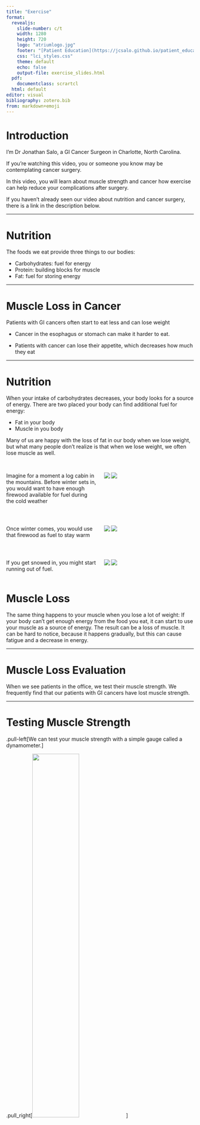 ```yaml
---
title: "Exercise"
format: 
  revealjs:
    slide-number: c/t
    width: 1280
    height: 720
    logo: "atriumlogo.jpg"
    footer: "[Patient Education](https://jcsalo.github.io/patient_education/)"
    css: "lci_styles.css"
    theme: default
    echo: false
    output-file: exercise_slides.html
  pdf:
    documentclass: scrartcl
  html: default
editor: visual
bibliography: zotero.bib
from: markdown+emoji
---
```


# Introduction

I’m Dr Jonathan Salo, a GI Cancer Surgeon in Charlotte, North Carolina.

If you're watching this video, you or someone you know may be contemplating cancer surgery.

In this video, you will learn about muscle strength and cancer how exercise can help reduce your complications after surgery.

If you haven't already seen our video about nutrition and cancer surgery, there is a link in the description below.

------------------------------------------------------------------------

# Nutrition

The foods we eat provide three things to our bodies:

-   Carbohydrates: fuel for energy
-   Protein: building blocks for muscle
-   Fat: fuel for storing energy

------------------------------------------------------------------------

# Muscle Loss in Cancer

Patients with GI cancers often start to eat less and can lose weight

-   Cancer in the esophagus or stomach can make it harder to eat.

-   Patients with cancer can lose their appetite, which decreases how much they eat

------------------------------------------------------------------------

# Nutrition

When your intake of carbohydrates decreases, your body looks for a source of energy. There are two placed your body can find additional fuel for energy:

-   Fat in your body
-   Muscle in you body

Many of us are happy with the loss of fat in our body when we lose weight, but what many people don't realize is that when we lose weight, we often lose muscle as well.

## 

::: columns
::: {.column .fragment width="50%"}
Imagine for a moment a log cabin in the mountains. Before winter sets in, you would want to have enough firewood available for fuel during the cold weather
:::

::: {.column .fragment width="50%"}
![](%22images/cabin-918914_1920.jpg%22) ![](%22images/chainsaw-2396616_1920.jpg%22)
:::
:::

## 

::: columns
::: {.column .fragment width="50%"}
Once winter comes, you would use that firewood as fuel to stay warm
:::

::: {.column .fragment width="50%"}
![](%22images/wood-1146640_1920.jpg%22) ![](%22images/fireplace-5103159_1920.jpg%22)
:::
:::

## 

::: columns
::: {.column .fragment width="50%"}
If you get snowed in, you might start running out of fuel.
:::

::: {.column .fragment width="50%"}
![](%22images/log-building-340492_1920.jpg%22) ![](%22images/fire-4411097_1920.jpg%22)
:::
:::

# Muscle Loss

The same thing happens to your muscle when you lose a lot of weight: If your body can't get enough energy from the food you eat, it can start to use your muscle as a source of energy. The result can be a loss of muscle. It can be hard to notice, because it happens gradually, but this can cause fatigue and a decrease in energy.

------------------------------------------------------------------------

# Muscle Loss Evaluation

When we see patients in the office, we test their muscle strength. We frequently find that our patients with GI cancers have lost muscle strength.

------------------------------------------------------------------------

# Testing Muscle Strength

.pull-left\[We can test your muscle strength with a simple gauge called a dynamometer.\]

.pull_right\[<img src="images/450px-Hand_dynamometer.jpg" width="50%" height="50%"/>\]

------------------------------------------------------------------------

# Patient Health and Esophagectomy Outcomes

About half of our patients have good strength, shown in green. A quarter are have low strength, shown in red Another quarter are in the middle, shown in yellow

------------------------------------------------------------------------

```r
library(ggplot2)

#create data frame
data <- data.frame("Group" = c('Good', 'Middle', 'Low'),
                   "amount" = c(50, 25, 25),
                   "risk" = c(.1,.05,.005),
                   "pos" = c(75,13,36))
data<-data[order(-data$risk),]
data$category<-factor(data$Group, levels = c("Low","Middle","Good"))
legend_ord<-c("Good","Middle","Low")

#create pie chart
ggplot(data, aes(x="", y=amount, fill=Group)) +
  geom_bar(stat="identity", width=1) +
  coord_polar("y", start=pi) +
  theme_void()+
  #scale_fill_discrete(breaks=legend_ord)
  scale_fill_manual(values=c("#008450","#EFB700","#B81D13"), breaks=legend_ord)+
  theme(legend.position="none")+
  geom_text(aes(x=1, y = pos, label = Group),size=8)+
  labs(title="Muscle Strength", face="bold", size=14)+
  theme(plot.title=element_text(size=20, face="bold", hjust=0.5))

#data

```

------------------------------------------------------------------------

The risk of pneumonia after esophagectomy depends upon muscle strength. For patients with good strength, the rate of pneumonia is 5%. But for the group with low strength, the rate of pneumonia is 20%.

------------------------------------------------------------------------

```r
library(ggplot2)
df1<-data.frame(pneumonia=c(0.20,0.10,0.05),strength=c("Low","Middle","Good"),pneumonia_labels =c("20%\nLow\nStrength","10%\nMiddle","5%\nGood"))
strengths=c("Low","Middle","Good")
group_widths=c(25,25,50)
p<-ggplot(data=df1, aes(x=strength,y=pneumonia))+
  geom_bar(stat="identity", fill=c("#B81D13","#EFB700","#008450"))+scale_x_discrete(limits=strengths)+scale_y_continuous(labels = scales::percent_format(accuracy=1)) +
        geom_text(aes(label=pneumonia_labels),vjust=1.2, color="white",size=11)+
  theme_minimal()+
  theme( axis.text=element_text(size=20,face="bold"),axis.title.x=element_text(size=20, face="bold"),axis.title.y=element_text(size=20, face="bold"),plot.title = element_text(hjust=0.5,face="bold",size=24)) +
  ggtitle("Risk of Pneumonia after Esophagectomy") +
  labs(y="Percent With Pneumonia",x="Muscle Strength") 
p
```

------------------------------------------------------------------------

## Muscle Strength and Esophagectomy

::: columns
::: {.column .fragment width="50%"}
The results of our research suggest a simple answer: The risk of pneumonia after surgery is related to a patient's muscle strength
:::

::: {.column .fragment width="50%"}
![](%22images/emancipation-156066_1280.png%22)
:::
:::

## 

::: columns
::: {.column .fragment width="50%"}
Now this doesn't mean that you need to look like this to be able to get through your esophagectomy
:::

::: {.column .fragment width="50%"}
![](%22images/man-461195_1920.jpg%22)
:::
:::

The good news is that you can increase your muscle mass before surgery in two very simple ways:

-   Good nutrition with lots of protein

-   Exercise

------------------------------------------------------------------------

To rebuild muscle, the average man needs to consume 75 grams of protein per day, and women at least 60 grams.

If you haven't watched our video on Nutrition for Esophageal Cancer Treatment, there will be a link at the end of the video.

------------------------------------------------------------------------

# Exercise

When it comes to exercise, we ask our patients to engage in 30 minutes of vigorous exercise 6 days per week in preparation for surgery.

We define *vigorous* exercise as working hard enough that it's hard to carry on a conversation while exercising. You should still be able to breath easily, but working just hard enough that talking is difficult.

It's important to start slow, especially if you haven't been used to exercising.

------------------------------------------------------------------------

# Heart Rate

Another way to judge your heart rate is to use a heart rate monitor. The following is an approximate range of heart rate during exerise:

| Age | Minimum | Maximum |
|-----|---------|---------|
| 40  | 125     | 150     |
| 50  | 120     | 145     |
| 60  | 112     | 135     |
| 70  | 105     | 127     |

------------------------------------------------------------------------

# Heart Rate Monitors

::: columns
::: {.column .fragment width="50%"}
A heart rate monitor doesn't need to be expensive.

Here are some monitors from either WalMart or Amazon for less than \$25:
:::

::: {.column .fragment width="50%"}
![](%22images/fm_1.jpg%22) ![](%22images/fm_2.jpg%22) ![](%22images/fm_3.jpg%22)
:::
:::

# Exercise Options

::: columns
::: {.column .fragment width="50%"}
If you have access to a gym, that would be an excellent option. You'll be surrounded by other people who are exercising, and that can help you get started.
:::

::: {.column .fragment width="50%"}
![](%22images/sports-1962574_1920.jpg%22)
:::
:::

## Exercise Bike

::: columns
::: {.column .fragment width="50%"}
A stationary exercise bike is a great option. If allows you to exercise consistently despite the weather, and it's more convenient than going to the gym.
:::

::: {.column .fragment width="50%"}
![](%22images/00o0o_fZ5KwSJXSH2z_0v20t2_1200x900.jpg%22)
:::
:::

## Exercise Bike

::: columns
::: {.column .fragment width="50%"}
An exercise bike doesn't need to be expensive. Here are some examples of bikes offered on Craigslist.
:::

::: {.column .fragment width="50%"}
![](%22images/00t0t_bUUWOrlZtvZz_0t20CI_1200x900.jpg%22) ![](%22images/00U0U_7zZcZF7qli9z_0CI0t2_1200x900.jpg%22) ![](%22images/00O0O_iy4b4gud4DMz_0CI0t2_1200x900.jpg%22) ![](%22images/00101_hx38gIzONSPz_0lM0t2_1200x900.jpg%22)
:::
:::

Keep in mind that a lot of people buy exercise equipment as part of a New Year's resolution, but then by February 1st they are collecting dust.

Don't be afraid to ask friends, family, and neighbors if anyone has a bike you can borrow as part of your cancer treatment.

------------------------------------------------------------------------

## Walking

::: columns
::: {.column .fragment width="50%"}
Another option if you can't get access to a gym or exercise equipment is walking. Bear in mind that if you want to get the most benefit from walking, it will need to be a brisk.
:::

::: {.column .fragment width="50%"}
![](%22images/nature-2587309_1920.jpg%22)
:::
:::

## 

::: columns
::: {.column .fragment width="50%"}
If you choose to walk for exercise, it will be important to use a heart rate monitor to make sure you can push yourself to walk at a brisk pace. Remember: the goal is to work hard enough that you have difficulty talking while you're exercising.
:::

::: {.column .fragment width="50%"}
![](%22images/heart-rate-monitoring-device-1903997_1280.jpg%22)
:::
:::

## 

::: columns
::: {.column .fragment width="50%"}
If you have heart disease, or high blood pressure, I have one simple message before starting to exercise. Stop, and ask your primary care doctor or cardiologist before starting to exercise. They can help you design an exercise program that will be safe for you.
:::

::: {.column .fragment width="50%"}
![](%22images/stop-1374937_1920.jpg%22)
:::
:::

## Good News

The good news is that with proper nutrition and exercise, you can increase your muscle strength, and we have good reason to believe this will reduce your risk of complications after surgery.

------------------------------------------------------------------------

If you or a family member have had an encounter with preparing for esophageal cancer surgery, I would love to hear about your experience, so please take a minute to leave a comment below. We're constantly creating new videos, so please subscribe to be notified of new videos when we post them.

------------------------------------------------------------------------

Here are some additional videos you may find helpful
